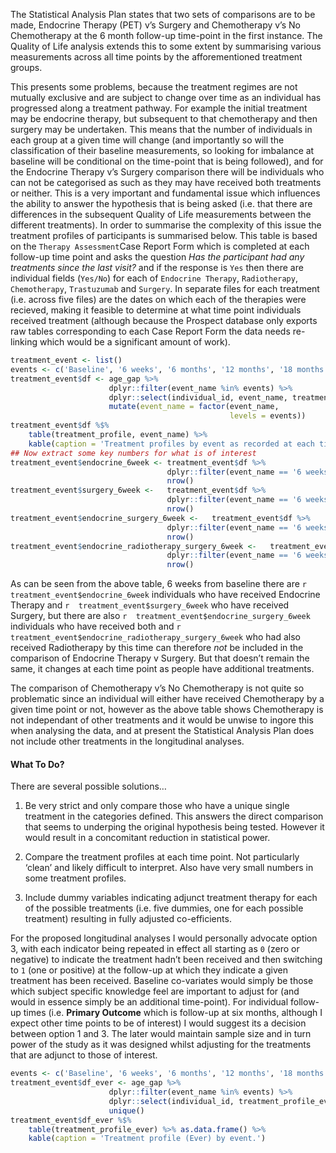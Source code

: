 The Statistical Analysis Plan states that two sets of comparisons are to be made, Endocrine Therapy (PET) v's Surgery and Chemotherapy v's No Chemotherapy at the 6 month follow-up time-point in the first instance.  The Quality of Life analysis extends this to some extent by summarising various measurements across all time points by the afforementioned treatment groups.

This presents some problems, because the treatment regimes are not mutually exclusive and are subject to change over time as an individual has progressed along a treatment pathway.  For example the initial treatment may be endocrine therapy, but subsequent to that chemotherapy and then surgery may be undertaken.  This means that the number of individuals in each group at a given time will change (and importantly so will the classification of their baseline measurements, so looking for imbalance at baseline will be conditional on the time-point that is being followed), and for the Endocrine Therapy v's Surgery comparison there will be individuals who can not be categorised as such as they may have received both treatments or neither.  This is a very important and fundamental issue which influences the ability to answer the hypothesis that is being asked (i.e. that there are differences in the subsequent Quality of Life measurements between the different treatments).  In order to summarise the complexity of this issue the treatment profiles of participants is summarised below.  This table is based on the `Therapy Assessment`Case Report Form which is completed at each follow-up time point and asks the question *Has the participant had any treatments since the last visit?* and if the response is `Yes` then there are individual fields (`Yes/No`) for each of `Endocrine Therapy`, `Radiotherapy`, `Chemotherapy`, `Trastuzumab` and `Surgery`.  In separate files for each treatment (i.e. across five files) are the dates on which each of the therapies were recieved, making it feasible to determine at what time point individuals received treatment (although because the Prospect database only exports raw tables corresponding to each Case Report Form the data needs re-linking which would be a significant amount of work).

```r
treatment_event <- list()
events <- c('Baseline', '6 weeks', '6 months', '12 months', '18 months', '24 months')
treatment_event$df <- age_gap %>%
                      dplyr::filter(event_name %in% events) %>%
                      dplyr::select(individual_id, event_name, treatment_profile) %>%
                      mutate(event_name = factor(event_name,
                                                 levels = events))
treatment_event$df %$%
    table(treatment_profile, event_name) %>%
    kable(caption = 'Treatment profiles by event as recorded at each time point.')
## Now extract some key numbers for what is of interest
treatment_event$endocrine_6week <- treatment_event$df %>%
                                   dplyr::filter(event_name == '6 weeks' & treatment_profile == 'Endocrine') %>%
                                   nrow()
treatment_event$surgery_6week <-   treatment_event$df %>%
                                   dplyr::filter(event_name == '6 weeks' & treatment_profile == 'Surgery') %>%
                                   nrow()
treatment_event$endocrine_surgery_6week <-   treatment_event$df %>%
                                   dplyr::filter(event_name == '6 weeks' & treatment_profile == 'Endocrine + Surgery') %>%
                                   nrow()
treatment_event$endocrine_radiotherapy_surgery_6week <-   treatment_event$df %>%
                                   dplyr::filter(event_name == '6 weeks' & treatment_profile == 'Endocrine + Radiotherapy + Surgery') %>%
                                   nrow()


```

As can be seen from the above table, 6 weeks from baseline there are `r treatment_event$endocrine_6week` individuals who have received Endocrine Therapy and `r  treatment_event$surgery_6week` who have received Surgery, but there are also `r  treatment_event$endocrine_surgery_6week` individuals who have received both and `r treatment_event$endocrine_radiotherapy_surgery_6week` who had also received Radiotherapy by this time can therefore *not* be included in the comparison of Endocrine Therapy v Surgery.  But that doesn't remain the same, it changes at each time point as people have additional treatments.

The comparison of Chemotherapy v's No Chemotherapy is not quite so problematic since an individual will either have received Chemotherapy by a given time point or not, however as the above table shows Chemotherapy is not independant of other treatments and it would be unwise to ingore this when analysing the data, and at present the Statistical Analysis Plan does not include other treatments in the longitudinal analyses.

#### What To Do?

There are several possible solutions...

1. Be very strict and only compare those who have a unique single treatment in the categories defined.  This answers the direct comparison that seems to underping the original hypothesis being tested.  However it would result in a concomitant reduction in statistical power.

2. Compare the treatment profiles at each time point.  Not particularly 'clean' and likely difficult to interpret.  Also have very small numbers in some treatment profiles.

3. Include dummy variables indicating adjunct treatment therapy for each of the possible treatments (i.e. five dummies, one for each possible treatment) resulting in fully adjusted co-efficients.

For the proposed longitudinal analyses I would personally advocate option 3, with each indicator being repeated in effect all starting as `0` (zero or negative) to indicate the treatment hadn't been received and then switching to `1` (one or positive) at the follow-up at which they indicate a given treatment has been received.  Baseline co-variates would simply be those which subject specific knowledge feel are important to adjust for (and would in essence simply be an additional time-point).  For individual follow-up times (i.e. **Primary Outcome** which is follow-up at six months, although I expect other time points to be of interest) I would suggest its a decision between option 1 and 3.  The later would maintain sample size and in turn power of the study as it was designed whilst adjusting for the treatments that are adjunct to those of interest.

```r
events <- c('Baseline', '6 weeks', '6 months', '12 months', '18 months', '24 months')
treatment_event$df_ever <- age_gap %>%
                      dplyr::filter(event_name %in% events) %>%
                      dplyr::select(individual_id, treatment_profile_ever) %>%
                      unique()
treatment_event$df_ever %$%
    table(treatment_profile_ever) %>% as.data.frame() %>%
    kable(caption = 'Treatment profile (Ever) by event.')

```
